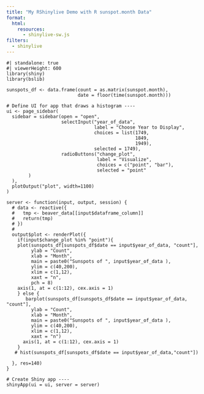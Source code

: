 ```yaml
---
title: "My RShinylive Demo with R sunspot.month Data"
format:
  html:
    resources: 
      - shinylive-sw.js
filters:
  - shinylive
---
```


```shinylive-r
#| standalone: true
#| viewerHeight: 600
library(shiny)
library(bslib)

sunspots_df <- data.frame(count = as.matrix(sunspot.month),
                          date = floor(time(sunspot.month)))

# Define UI for app that draws a histogram ----
ui <- page_sidebar(
  sidebar = sidebar(open = "open",
                    selectInput("year_of_data",
                                label = "Choose Year to Display",
                                choices = list(1749,
                                               1849,
                                               1949),
                                selected = 1749),
                    radioButtons("change_plot",
                                 label = "Visualize",
                                 choices = c("point", "bar"),
                                 selected = "point"
        )
  ),
  plotOutput("plot", width=1100)
)

server <- function(input, output, session) {
  # data <- reactive({
  #   tmp <- beaver_data[[input$dataframe_column]]
  #   return(tmp)
  # })
  # 
  output$plot <- renderPlot({
    if(input$change_plot %in% "point"){
    plot(sunspots_df[sunspots_df$date == input$year_of_data, "count"],
         ylab = "Count",
         xlab = "Month",
         main = paste0("Sunspots of ", input$year_of_data ),
         ylim = c(40,200),
         xlim = c(1,12),
         xaxt = "n",
         pch = 8)
    axis(1, at = c(1:12), cex.axis = 1)
    } else {
       barplot(sunspots_df[sunspots_df$date == input$year_of_data, "count"],
         ylab = "Count",
         xlab = "Month",
         main = paste0("Sunspots of ", input$year_of_data ),
         ylim = c(40,200),
         xlim = c(1,12),
         xaxt = "n")
      axis(1, at = c(1:12), cex.axis = 1)
    }
   # hist(sunspots_df[sunspots_df$date == input$year_of_data,"count"])
   
  }, res=140)
}

# Create Shiny app ----
shinyApp(ui = ui, server = server)
```